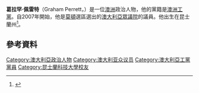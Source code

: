{{Infobox officeholder
| name = 葛拉罕·佩雷特
| native_name = Graham Perrett
| image = Graham Perrett MP (cropped).jpg
| birth_date = {{birth date and age|1966|1|5}}
| birth_place = {{AUS}}[[昆士蘭州|昆士蘭州]][[聖喬治_(昆士蘭州)|聖喬治]]
| nationality = {{AUS}}
| party = [[澳大利亚工党|澳大利亚工党]]
| alma_mater = {{ubl|[[昆士兰大学|昆士兰大学]]|[[昆士兰科技大学|昆士兰科技大学]]}}
| office = {{AUS}}[[澳大利亚众议院|眾議院]]議員
| term_start = 2007年11月24日
| predecessor = {{link-en|Gary Hardgrave}}
| constituency = [[莫頓_(澳大利亞國會選區)|莫頓]]
| children = 2
}}

'''葛拉罕·佩雷特'''（Graham Perrett，{{bd|1966年|1月5日}}）是一位[[澳洲|澳洲]]政治人物，他的黨籍是[[澳洲工黨|澳洲工黨]]。自2007年開始，他是[[莫頓_(澳大利亞國會選區)|莫頓]]選區選出的[[澳大利亚众议院|澳大利亞眾議院]]的議員。他出生在昆士蘭州<ref>{{cite web|url=http://www.alp.org.au/people/qld/perrett_graham.php|title=Graham Perrett – Member for Moreton|publisher=[[Australian_Labor_Party|Australian Labor Party]]|accessdate=2007-12-01|archiveurl=https://web.archive.org/web/20070829201221/http://alp.org.au/people/qld/perrett_graham.php|archivedate=2007-08-29|deadurl=yes}}</ref>。
==參考資料==
{{Reflist}}
[[Category:澳大利亞政治人物|Category:澳大利亞政治人物]]
[[Category:澳大利亚众议员|Category:澳大利亚众议员]]
[[Category:澳大利亞工黨黨員|Category:澳大利亞工黨黨員]]
[[Category:昆士蘭科技大學校友|Category:昆士蘭科技大學校友]]